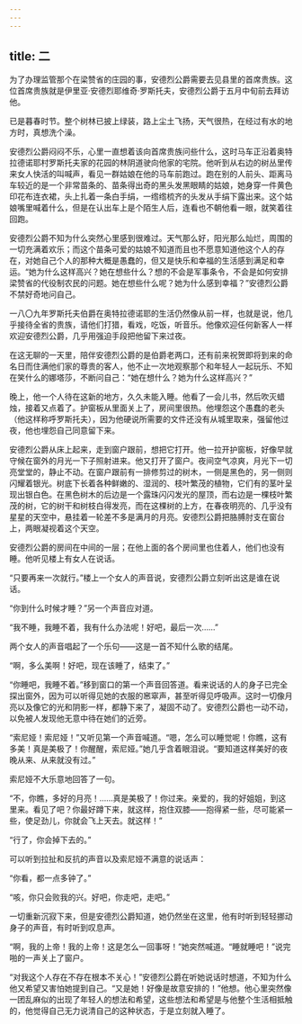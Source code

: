 ```yaml
---
---
---
```

title: 二
---




为了办理监管那个在梁赞省的庄园的事，安德烈公爵需要去见县里的首席贵族。这位首席贵族就是伊里亚·安德烈耶维奇·罗斯托夫，安德烈公爵于五月中旬前去拜访他。

已是暮春时节。整个树林已披上绿装，路上尘土飞扬，天气很热，在经过有水的地方时，真想洗个澡。

安德烈公爵闷闷不乐，心里一直想着该向首席贵族问些什么，这时马车正沿着奥特拉德诺耶村罗斯托夫家的花园的林阴道驶向他家的宅院。他听到从右边的树丛里传来女人快活的叫喊声，看见一群姑娘在他的马车前跑过。跑在别的人前头、距离马车较近的是一个非常苗条的、苗条得出奇的黑头发黑眼睛的姑娘，她身穿一件黄色印花布连衣裙，头上扎着一条白手绢，一绺绺梳齐的头发从手绢下露出来。这个姑娘嘴里喊着什么，但是在认出车上是个陌生人后，连看也不朝他看一眼，就笑着往回跑。

安德烈公爵不知为什么突然心里感到很难过。天气那么好，阳光那么灿烂，周围的一切充满着欢乐；而这个苗条可爱的姑娘不知道而且也不愿意知道他这个人的存在，对她自己个人的那种大概是愚蠢的，但又是快乐和幸福的生活感到满足和幸运。“她为什么这样高兴？她在想些什么？想的不会是军事条令，不会是如何安排梁赞省的代役制农民的问题。她在想些什么呢？她为什么感到幸福？”安德烈公爵不禁好奇地问自己。

一八〇九年罗斯托夫伯爵在奥特拉德诺耶的生活仍然像从前一样，也就是说，他几乎接待全省的贵族，请他们打猎，看戏，吃饭，听音乐。他像欢迎任何新客人一样欢迎安德烈公爵，几乎用强迫手段把他留下来过夜。

在这无聊的一天里，陪伴安德烈公爵的是伯爵老两口，还有前来祝贺即将到来的命名日而住满他们家的尊贵的客人，他不止一次地观察那个和年轻人一起玩乐、不知在笑什么的娜塔莎，不断问自己：“她在想什么？她为什么这样高兴？”

晚上，他一个人待在这新的地方，久久未能入睡。他看了一会儿书，然后吹灭蜡烛，接着又点着了。护窗板从里面关上了，房间里很热。他埋怨这个愚蠢的老头（他这样称呼罗斯托夫），因为他硬说所需要的文件还没有从城里取来，强留他过夜，他也埋怨自己同意留下来。

安德烈公爵从床上起来，走到窗户跟前，想把它打开。他一拉开护窗板，好像早就守候在窗外的月光一下子照射进来。他又打开了窗户。夜间空气凉爽，月光下一切亮堂堂的，静止不动。在窗户跟前有一排修剪过的树木，一侧是黑色的，另一侧则闪耀着银光。树底下长着各种鲜嫩的、湿润的、枝叶繁茂的植物，它们有的茎叶呈现出银白色。在黑色树木的后边是一个露珠闪闪发光的屋顶，而右边是一棵枝叶繁茂的树，它的树干和树枝白得发亮，而在这棵树的上方，在春夜明亮的、几乎没有星星的天空中，悬挂着一轮差不多是满月的月亮。安德烈公爵把胳膊肘支在窗台上，两眼凝视着这个天空。

安德烈公爵的房间在中间的一层；在他上面的各个房间里也住着人，他们也没有睡。他听见楼上有女人在说话。

“只要再来一次就行。”楼上一个女人的声音说，安德烈公爵立刻听出这是谁在说话。

“你到什么时候才睡？”另一个声音应对道。

“我不睡，我睡不着，我有什么办法呢！好吧，最后一次……”

两个女人的声音唱起了一个乐句——这是一首不知什么歌的结尾。

“啊，多么美啊！好吧，现在该睡了，结束了。”

“你睡吧，我睡不着。”移到窗口的第一个声音回答道。看来说话的人的身子已完全探出窗外，因为可以听得见她的衣服的窸窣声，甚至听得见呼吸声。这时一切像月亮以及像它的光和阴影一样，都静下来了，凝固不动了。安德烈公爵也一动不动，以免被人发现他无意中待在她们的近旁。

“索尼娅！索尼娅！”又听见第一个声音喊道。“嗯，怎么可以睡觉呢！你瞧，这有多美！真是美极了！你醒醒，索尼娅。”她几乎含着眼泪说。“要知道这样美好的夜晚从来、从来就没有过。”

索尼娅不大乐意地回答了一句。

“不，你瞧，多好的月亮！……真是美极了！你过来。亲爱的，我的好姐姐，到这里来。看见了吧？你最好蹲下来，就这样，抱住双膝——抱得紧一些，尽可能紧一些，使足劲儿，你就会飞上天去。就这样！”

“行了，你会掉下去的。”

可以听到拉扯和反抗的声音以及索尼娅不满意的说话声：

“你看，都一点多钟了。”

“咳，你只会败我的兴。好吧，你走吧，走吧。”

一切重新沉寂下来，但是安德烈公爵知道，她仍然坐在这里，他有时听到轻轻挪动身子的声音，有时听到叹息声。

“啊，我的上帝！我的上帝！这是怎么一回事呀！”她突然喊道。“睡就睡吧！”说完啪的一声关上了窗户。

“对我这个人存在不存在根本不关心！”安德烈公爵在听她说话时想道，不知为什么他又希望又害怕她提到自己。“又是她！好像是故意安排的！”他想。他心里突然像一团乱麻似的出现了年轻人的想法和希望，这些想法和希望是与他整个生活相抵触的，他觉得自己无力说清自己的这种状态，于是立刻就入睡了。